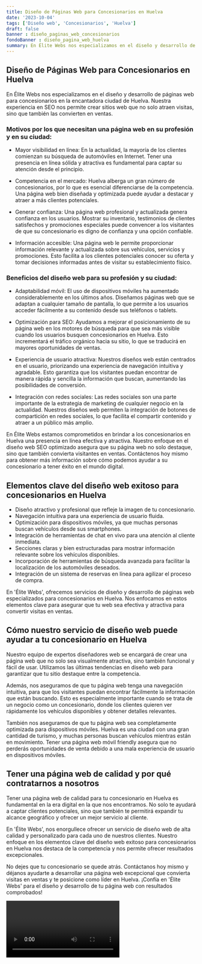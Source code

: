 ```yaml
---
title: Diseño de Páginas Web para Concesionarios en Huelva
date: '2023-10-04'
tags: ['Diseño web', 'Concesionarios', 'Huelva']
draft: false
banner : diseño_paginas_web_concesionarios
fondoBanner : diseño_pagina_web_huelva
summary: En Élite Webs nos especializamos en el diseño y desarrollo de páginas web para concesionarios en la encantadora ciudad de Huelva. Nuestra experiencia en SEO nos permite crear sitios web que no solo atraen visitas, sino que también las convierten en ventas. 
---
```


## Diseño de Páginas Web para Concesionarios en Huelva

En Élite Webs nos especializamos en el diseño y desarrollo de páginas web para concesionarios en la encantadora ciudad de Huelva. Nuestra experiencia en SEO nos permite crear sitios web que no solo atraen visitas, sino que también las convierten en ventas. 

### Motivos por los que necesitan una página web en su profesión y en su ciudad:

- Mayor visibilidad en línea: En la actualidad, la mayoría de los clientes comienzan su búsqueda de automóviles en Internet. Tener una presencia en línea sólida y atractiva es fundamental para captar su atención desde el principio.

- Competencia en el mercado: Huelva alberga un gran número de concesionarios, por lo que es esencial diferenciarse de la competencia. Una página web bien diseñada y optimizada puede ayudar a destacar y atraer a más clientes potenciales.

- Generar confianza: Una página web profesional y actualizada genera confianza en los usuarios. Mostrar su inventario, testimonios de clientes satisfechos y promociones especiales puede convencer a los visitantes de que su concesionario es digno de confianza y una opción confiable.

- Información accesible: Una página web le permite proporcionar información relevante y actualizada sobre sus vehículos, servicios y promociones. Esto facilita a los clientes potenciales conocer su oferta y tomar decisiones informadas antes de visitar su establecimiento físico.

### Beneficios del diseño web para su profesión y su ciudad:

- Adaptabilidad móvil: El uso de dispositivos móviles ha aumentado considerablemente en los últimos años. Diseñamos páginas web que se adaptan a cualquier tamaño de pantalla, lo que permite a los usuarios acceder fácilmente a su contenido desde sus teléfonos o tablets.

- Optimización para SEO: Ayudamos a mejorar el posicionamiento de su página web en los motores de búsqueda para que sea más visible cuando los usuarios busquen concesionarios en Huelva. Esto incrementará el tráfico orgánico hacia su sitio, lo que se traducirá en mayores oportunidades de ventas.

- Experiencia de usuario atractiva: Nuestros diseños web están centrados en el usuario, priorizando una experiencia de navegación intuitiva y agradable. Esto garantiza que los visitantes puedan encontrar de manera rápida y sencilla la información que buscan, aumentando las posibilidades de conversión.

- Integración con redes sociales: Las redes sociales son una parte importante de la estrategia de marketing de cualquier negocio en la actualidad. Nuestros diseños web permiten la integración de botones de compartición en redes sociales, lo que facilita el compartir contenido y atraer a un público más amplio.

En Élite Webs estamos comprometidos en brindar a los concesionarios en Huelva una presencia en línea efectiva y atractiva. Nuestro enfoque en el diseño web SEO optimizado asegura que su página web no solo destaque, sino que también convierta visitantes en ventas. Contáctenos hoy mismo para obtener más información sobre cómo podemos ayudar a su concesionario a tener éxito en el mundo digital.

<GifSeo />

<Cta />

## Elementos clave del diseño web exitoso para concesionarios en Huelva

- Diseño atractivo y profesional que refleje la imagen de tu concesionario.
- Navegación intuitiva para una experiencia de usuario fluida.
- Optimización para dispositivos móviles, ya que muchas personas buscan vehículos desde sus smartphones.
- Integración de herramientas de chat en vivo para una atención al cliente inmediata.
- Secciones claras y bien estructuradas para mostrar información relevante sobre los vehículos disponibles.
- Incorporación de herramientas de búsqueda avanzada para facilitar la localización de los automóviles deseados.
- Integración de un sistema de reservas en línea para agilizar el proceso de compra.

En 'Élite Webs', ofrecemos servicios de diseño y desarrollo de páginas web especializados para concesionarios en Huelva. Nos enfocamos en estos elementos clave para asegurar que tu web sea efectiva y atractiva para convertir visitas en ventas.

## Cómo nuestro servicio de diseño web puede ayudar a tu concesionario en Huelva

Nuestro equipo de expertos diseñadores web se encargará de crear una página web que no solo sea visualmente atractiva, sino también funcional y fácil de usar. Utilizamos las últimas tendencias en diseño web para garantizar que tu sitio destaque entre la competencia.

Además, nos aseguramos de que tu página web tenga una navegación intuitiva, para que los visitantes puedan encontrar fácilmente la información que están buscando. Esto es especialmente importante cuando se trata de un negocio como un concesionario, donde los clientes quieren ver rápidamente los vehículos disponibles y obtener detalles relevantes.

También nos aseguramos de que tu página web sea completamente optimizada para dispositivos móviles. Huelva es una ciudad con una gran cantidad de turismo, y muchas personas buscan vehículos mientras están en movimiento. Tener una página web móvil friendly asegura que no perderás oportunidades de venta debido a una mala experiencia de usuario en dispositivos móviles.

## Tener una página web de calidad y por qué contratarnos a nosotros

Tener una página web de calidad para tu concesionario en Huelva es fundamental en la era digital en la que nos encontramos. No solo te ayudará a captar clientes potenciales, sino que también te permitirá expandir tu alcance geográfico y ofrecer un mejor servicio al cliente.

En 'Élite Webs', nos enorgullece ofrecer un servicio de diseño web de alta calidad y personalizado para cada uno de nuestros clientes. Nuestro enfoque en los elementos clave del diseño web exitoso para concesionarios en Huelva nos destaca de la competencia y nos permite ofrecer resultados excepcionales.

No dejes que tu concesionario se quede atrás. Contáctanos hoy mismo y déjanos ayudarte a desarrollar una página web excepcional que convierta visitas en ventas y te posicione como líder en Huelva. ¡Confía en 'Élite Webs' para el diseño y desarrollo de tu página web con resultados comprobados!

<Video />

<CtaBot job='Concesionarios' city='Huelva'/>

<Gmaps query='Huelva+españa+maps' />